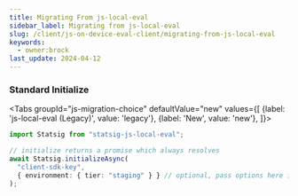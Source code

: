 ```yaml
---
title: Migrating From js-local-eval
sidebar_label: Migrating from js-local-eval
slug: /client/js-on-device-eval-client/migrating-from-js-local-eval
keywords:
  - owner:brock
last_update: 2024-04-12
---
```



### Standard Initialize

<Tabs
  groupId="js-migration-choice"
  defaultValue="new"
  values={[
    {label: 'js-local-eval (Legacy)', value: 'legacy'},
    {label: 'New', value: 'new'},
  ]}>
  <TabItem value="legacy">

```typescript
import Statsig from "statsig-js-local-eval";

// initialize returns a promise which always resolves
await Statsig.initializeAsync(
  "client-sdk-key",
  { environment: { tier: "staging" } } // optional, pass options here if needed
);
```

  </TabItem>
  <TabItem value="new">

<GitHubEmbed url="https://raw.githubusercontent.com/statsig-io/js-client-monorepo/main/samples/react/src/samples/on-device-eval-client/sample-on-device-initialize.tsx" />


  </TabItem>
</Tabs>


